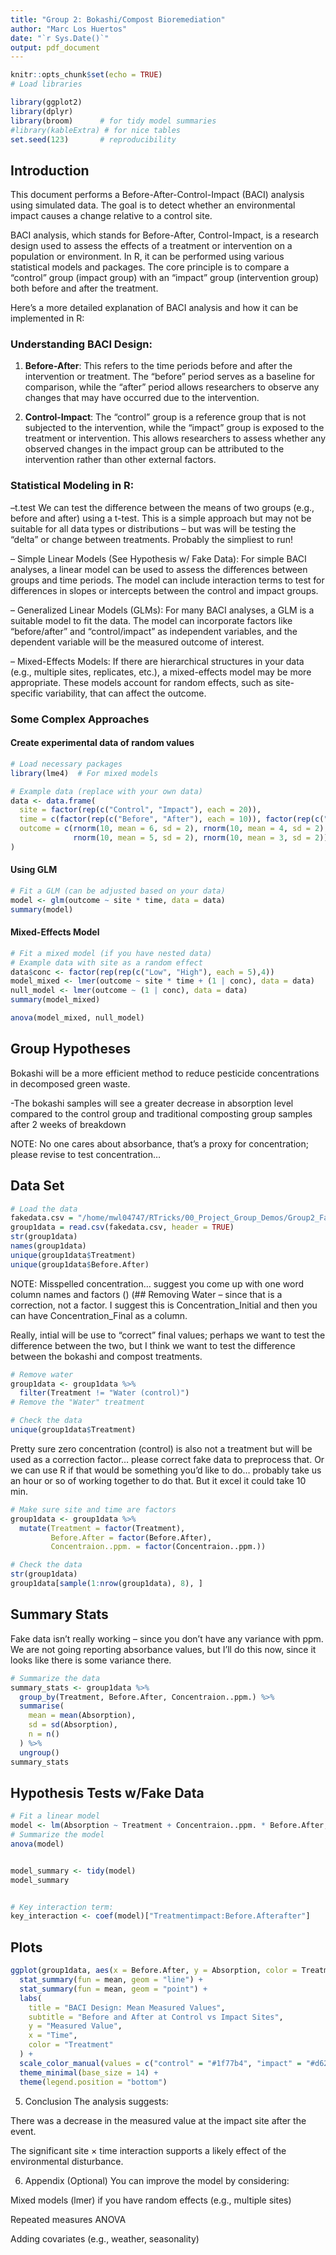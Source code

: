 ```yaml
---
title: "Group 2: Bokashi/Compost Bioremediation"
author: "Marc Los Huertos"
date: "`r Sys.Date()`"
output: pdf_document
---
```




```r
knitr::opts_chunk$set(echo = TRUE)
# Load libraries

library(ggplot2)
library(dplyr)
library(broom)      # for tidy model summaries
#library(kableExtra) # for nice tables
set.seed(123)       # reproducibility


```

## Introduction

This document performs a Before-After-Control-Impact (BACI) analysis using simulated data.
The goal is to detect whether an environmental impact causes a change relative to a control site.

BACI analysis, which stands for Before-After, Control-Impact, is a research design used to assess the effects of a treatment or intervention on a population or environment. In R, it can be performed using various statistical models and packages. The core principle is to compare a "control" group (impact group) with an "impact" group (intervention group) both before and after the treatment. 


Here's a more detailed explanation of BACI analysis and how it can be implemented in R:

### Understanding BACI Design:

1. **Before-After**: This refers to the time periods before and after the intervention or treatment. The "before" period serves as a baseline for comparison, while the "after" period allows researchers to observe any changes that may have occurred due to the intervention.

2. **Control-Impact**: The "control" group is a reference group that is not subjected to the intervention, while the "impact" group is exposed to the treatment or intervention. This allows researchers to assess whether any observed changes in the impact group can be attributed to the intervention rather than other external factors.


### Statistical Modeling in R:

--t.test 
We can test the difference between the means of two groups (e.g., before and after) using a t-test. This is a simple approach but may not be suitable for all data types or distributions -- but was will be testing the "delta" or change between treatments. Probably the simpliest to run!

-- Simple Linear Models (See Hypothesis w/ Fake Data):
For simple BACI analyses, a linear model can be used to assess the differences between groups and time periods. The model can include interaction terms to test for differences in slopes or intercepts between the control and impact groups.

-- Generalized Linear Models (GLMs):
For many BACI analyses, a GLM is a suitable model to fit the data. The model can incorporate factors like "before/after" and "control/impact" as independent variables, and the dependent variable will be the measured outcome of interest.


-- Mixed-Effects Models:
If there are hierarchical structures in your data (e.g., multiple sites, replicates, etc.), a mixed-effects model may be more appropriate. These models account for random effects, such as site-specific variability, that can affect the outcome.


### Some Complex Approaches

#### Create experimental data of random values

```r
# Load necessary packages
library(lme4)  # For mixed models

# Example data (replace with your own data)
data <- data.frame(
  site = factor(rep(c("Control", "Impact"), each = 20)),
  time = c(factor(rep(c("Before", "After"), each = 10)), factor(rep(c("Before", "After"), each = 10))),
  outcome = c(rnorm(10, mean = 6, sd = 2), rnorm(10, mean = 4, sd = 2), 
              rnorm(10, mean = 5, sd = 2), rnorm(10, mean = 3, sd = 2))  # Example outcome variable
)
```

#### Using GLM

```r
# Fit a GLM (can be adjusted based on your data)
model <- glm(outcome ~ site * time, data = data)
summary(model)
```


#### Mixed-Effects Model

```r
# Fit a mixed model (if you have nested data)
# Example data with site as a random effect
data$conc <- factor(rep(rep(c("Low", "High"), each = 5),4))
model_mixed <- lmer(outcome ~ site * time + (1 | conc), data = data)
null_model <- lmer(outcome ~ (1 | conc), data = data)
summary(model_mixed)

anova(model_mixed, null_model)
```


## Group Hypotheses

Bokashi will be a more efficient method to reduce pesticide concentrations in decomposed
green waste.


-The bokashi samples will see a greater decrease in absorption level compared to the
control group and traditional composting group samples after 2 weeks of breakdown

NOTE: No one cares about absorbance, that's a proxy for concentration; please revise to test concentration...

## Data Set

```r
# Load the data
fakedata.csv = "/home/mwl04747/RTricks/00_Project_Group_Demos/Group2_FakeData.csv"
group1data = read.csv(fakedata.csv, header = TRUE)
str(group1data)
names(group1data)
unique(group1data$Treatment)
unique(group1data$Before.After)
```


NOTE: Misspelled concentration... suggest you come up with one word column names and factors () (## Removing Water -- since that is a correction, not a factor. I suggest this is Concentration_Initial and then you can have Concentration_Final as a column.

Really, intial will be use to "correct" final values; perhaps we want to test the difference between the two, but I think we want to test the difference between the bokashi and compost treatments.


```r

# Remove water
group1data <- group1data %>%
  filter(Treatment != "Water (control)")
# Remove the "Water" treatment

# Check the data
unique(group1data$Treatment)
```
Pretty sure zero concentration (control) is also not a treatment but will be used as a correction factor... please correct fake data to preprocess that. Or we can use R if that would be something you'd like to do... probably take us an hour or so of working together to do that. But it excel it could take 10 min.


```r
# Make sure site and time are factors
group1data <- group1data %>%
  mutate(Treatment = factor(Treatment),
         Before.After = factor(Before.After),
         Concentraion..ppm. = factor(Concentraion..ppm.))

# Check the data
str(group1data)
group1data[sample(1:nrow(group1data), 8), ]
```


## Summary Stats

Fake data isn't really working -- since you don't have any variance with ppm. We are not going reporting absorbance values, but I'll do this now, since it looks like there is some variance there.

```r
# Summarize the data
summary_stats <- group1data %>%
  group_by(Treatment, Before.After, Concentraion..ppm.) %>%
  summarise(
    mean = mean(Absorption),
    sd = sd(Absorption),
    n = n()
  ) %>%
  ungroup()
summary_stats
```


## Hypothesis Tests w/Fake Data

```r
# Fit a linear model
model <- lm(Absorption ~ Treatment + Concentraion..ppm. * Before.After, data = group1data)
# Summarize the model
anova(model)


model_summary <- tidy(model)
model_summary


# Key interaction term:
key_interaction <- coef(model)["Treatmentimpact:Before.Afterafter"]

```



## Plots
```r
ggplot(group1data, aes(x = Before.After, y = Absorption, color = Treatment, group = Treatment)) +
  stat_summary(fun = mean, geom = "line") +
  stat_summary(fun = mean, geom = "point") +
  labs(
    title = "BACI Design: Mean Measured Values",
    subtitle = "Before and After at Control vs Impact Sites",
    y = "Measured Value",
    x = "Time",
    color = "Treatment"
  ) +
  scale_color_manual(values = c("control" = "#1f77b4", "impact" = "#d62728")) +
  theme_minimal(base_size = 14) +
  theme(legend.position = "bottom")
```




5. Conclusion
The analysis suggests:

There was a decrease in the measured value at the impact site after the event.

The significant site × time interaction supports a likely effect of the environmental disturbance.

6. Appendix (Optional)
You can improve the model by considering:

Mixed models (lmer) if you have random effects (e.g., multiple sites)

Repeated measures ANOVA

Adding covariates (e.g., weather, seasonality)